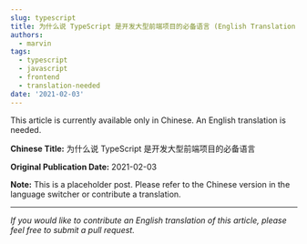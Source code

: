 ```yaml
---
slug: typescript
title: 为什么说 TypeScript 是开发大型前端项目的必备语言 (English Translation Needed)
authors:
  - marvin
tags:
  - typescript
  - javascript
  - frontend
  - translation-needed
date: '2021-02-03'
---
```

This article is currently available only in Chinese. An English translation is needed.

**Chinese Title:** 为什么说 TypeScript 是开发大型前端项目的必备语言

**Original Publication Date:** 2021-02-03

**Note:** This is a placeholder post. Please refer to the Chinese version in the language switcher or contribute a translation.

---

*If you would like to contribute an English translation of this article, please feel free to submit a pull request.*
